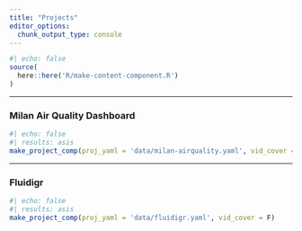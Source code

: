 ```yaml
---
title: "Projects"
editor_options: 
  chunk_output_type: console
---
```


```r
#| echo: false
source(
  here::here('R/make-content-component.R') 
)
```

<hr>

### Milan Air Quality Dashboard

```r
#| echo: false  
#| results: asis 
make_project_comp(proj_yaml = 'data/milan-airquality.yaml', vid_cover = T)
```

<hr>

### Fluidigr {.project-card}

```r
#| echo: false  
#| results: asis 
make_project_comp(proj_yaml = 'data/fluidigr.yaml', vid_cover = F)
```
